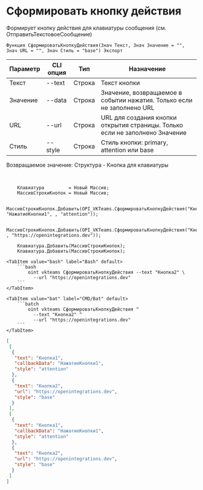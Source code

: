 ﻿---
sidebar_position: 12
---


# Сформировать кнопку действия
 Формирует кнопку действия для клавиатуры сообщения (см. ОтправитьТекстовоеСообщение)



`Функция СформироватьКнопкуДействия(Знач Текст, Знач Значение = "", Знач URL = "", Знач Стиль = "base") Экспорт`

  | Параметр | CLI опция | Тип | Назначение |
  |-|-|-|-|
  | Текст | --text | Строка | Текст кнопки |
  | Значение | --data | Строка | Значение, возвращаемое в событии нажатия. Только если не заполнено URL |
  | URL | --url | Строка | URL для создания кнопки открытия страницы. Только если не заполнено Значение |
  | Стиль | --style | Строка | Стиль кнопки: primary, attention или base |

  
  Возвращаемое значение:   Структура - Кнопка для клавиатуры

<br/>




```bsl title="Пример кода"
    Клавиатура         = Новый Массив;
    МассивСтрокиКнопок = Новый Массив;

    МассивСтрокиКнопок.Добавить(OPI_VKTeams.СформироватьКнопкуДействия("Кнопка1", "НажатиеКнопки1", , "attention"));

    МассивСтрокиКнопок.Добавить(OPI_VKTeams.СформироватьКнопкуДействия("Кнопка2", , "https://openintegrations.dev"));

    Клавиатура.Добавить(МассивСтрокиКнопок);
    Клавиатура.Добавить(МассивСтрокиКнопок);
```
    

 <Tabs>
  
    <TabItem value="bash" label="Bash" default>
        ```bash
            oint vkteams СформироватьКнопкуДействия --text "Кнопка2" \
              --url "https://openintegrations.dev"
        ```
    </TabItem>
  
    <TabItem value="bat" label="CMD/Bat" default>
        ```batch
            oint vkteams СформироватьКнопкуДействия ^
              --text "Кнопка2" ^
              --url "https://openintegrations.dev"
        ```
    </TabItem>
</Tabs>


```json title="Результат"
[
 [
  {
   "text": "Кнопка1",
   "callbackData": "НажатиеКнопки1",
   "style": "attention"
  },
  {
   "text": "Кнопка2",
   "url": "https://openintegrations.dev",
   "style": "base"
  }
 ],
 [
  {
   "text": "Кнопка1",
   "callbackData": "НажатиеКнопки1",
   "style": "attention"
  },
  {
   "text": "Кнопка2",
   "url": "https://openintegrations.dev",
   "style": "base"
  }
 ]
]
```
